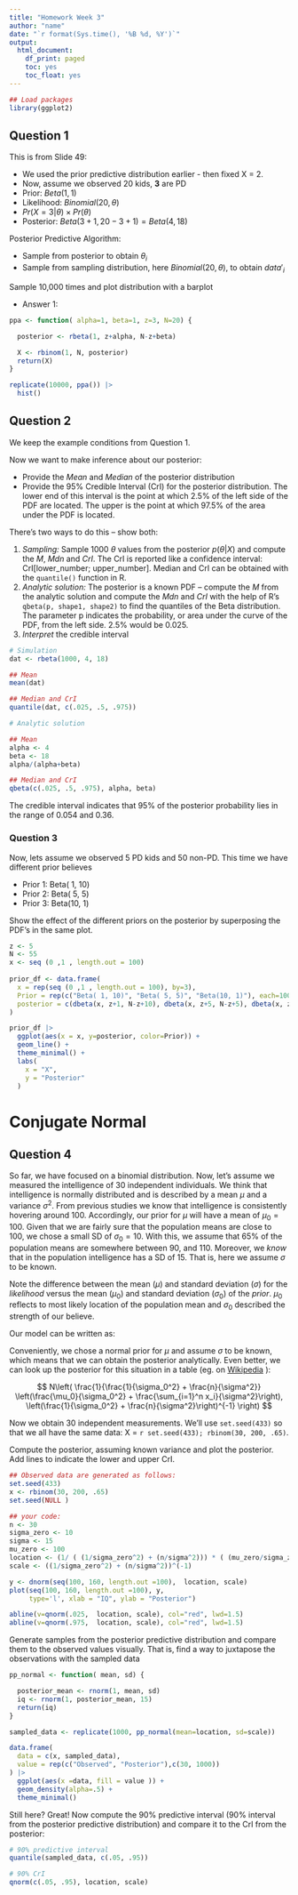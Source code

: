 ```yaml
---
title: "Homework Week 3"
author: "name"
date: "`r format(Sys.time(), '%B %d, %Y')`"
output: 
  html_document:
    df_print: paged
    toc: yes
    toc_float: yes
---
```


```r
## Load packages
library(ggplot2)
```

## Question 1
This is from Slide 49:

   - We used the prior predictive distribution earlier - then fixed X = 2.
   - Now, assume we observed 20 kids, **3** are PD
   - Prior: $Beta(1,1)$
   - Likelihood: $Binomial(20,\theta)$
   - $Pr(X=3|\theta) \times Pr(\theta)$
   - Posterior: $Beta(3+1, 20-3+1) = Beta(4, 18)$

Posterior Predictive Algorithm:

   - Sample from posterior to obtain $\theta_i$
   - Sample from sampling distribution, here $Binomial(20,\theta)$, to obtain $data'_i$

Sample 10,000 times and plot distribution with a barplot


* Answer 1:
```r
ppa <- function( alpha=1, beta=1, z=3, N=20) {

  posterior <- rbeta(1, z+alpha, N-z+beta)

  X <- rbinom(1, N, posterior)
  return(X)
}

replicate(10000, ppa()) |> 
  hist()
```

## Question 2

We keep the example conditions from Question 1. 

Now we want to make inference about our posterior:

   - Provide the *Mean* and *Median* of the posterior distribution
   - Provide the 95\% Credible Interval (CrI) for the posterior distribution. The lower end of this interval is the point at which 2.5\% of the left side of the PDF are located. The upper is the point at which 97.5\% of the area under the PDF is located.

There's two ways to do this -- show both: 

   1. *Sampling:* Sample 1000 $\theta$ values from the posterior $p(\theta|X)$ and compute the _M_, _Mdn_ and _CrI_. The CrI is reported like a confidence interval: CrI[lower_number; upper_number]. Median and CrI can be obtained with the `quantile()` function in R.
   2. *Analytic solution:* The posterior is a known PDF -- compute the _M_ from the analytic solution and compute the _Mdn_ and _CrI_ with the help of R's `qbeta(p, shape1, shape2)` to find the quantiles of the Beta distribution. The parameter p indicates the probability, or area under the curve of the PDF, from the left side. 2.5\% would be 0.025. 
   3. *Interpret* the credible interval 

```r
# Simulation
dat <- rbeta(1000, 4, 18)

## Mean
mean(dat)

## Median and CrI
quantile(dat, c(.025, .5, .975))

# Analytic solution

## Mean
alpha <- 4
beta <- 18
alpha/(alpha+beta)

## Median and CrI
qbeta(c(.025, .5, .975), alpha, beta)

```
The credible interval indicates that 95% of the posterior probability lies in the range of 0.054 and 0.36.


### Question 3

Now, lets assume we observed 5 PD kids and 50 non-PD. This time we have different prior believes

   - Prior 1: Beta( 1, 10)
   - Prior 2: Beta( 5, 5)
   - Prior 3: Beta(10, 1)
	
Show the effect of the different priors on the posterior by superposing the PDF's in the same plot. 

```r

z <- 5
N <- 55
x <- seq (0 ,1 , length.out = 100)
  
prior_df <- data.frame(
  x = rep(seq (0 ,1 , length.out = 100), by=3),
  Prior = rep(c("Beta( 1, 10)", "Beta( 5, 5)", "Beta(10, 1)"), each=100),
  posterior = c(dbeta(x, z+1, N-z+10), dbeta(x, z+5, N-z+5), dbeta(x, z+10, N-z+1))
)

prior_df |> 
  ggplot(aes(x = x, y=posterior, color=Prior)) +
  geom_line() +
  theme_minimal() +
  labs(
    x = "X",
    y = "Posterior"
  )
```


# Conjugate Normal
## Question 4

So far, we have focused on a binomial distribution. Now, let's assume we measured the intelligence of 30 independent individuals. We think that intelligence is normally distributed and is described by a mean $\mu$ and a variance $\sigma^2$. 
From previous studies we know that intelligence is consistently hovering around 100. Accordingly, our prior for $\mu$ will have a mean of $\mu_0=100$. Given that we are fairly sure that the population means are close to 100, we chose a small SD of $\sigma_0=10$. With this, we assume that 65\% of the population means are somewhere between 90, and 110. 
Moreover, we _know_ that in the population intelligence has a SD of 15. That is, here we assume $\sigma$ to be known.

Note the difference between the mean ($\mu$) and standard deviation ($\sigma$) for the _likelihood_ versus the mean ($\mu_0$) and standard deviation ($\sigma_0$) of the _prior_.  $\mu_0$ reflects to most likely location of the population mean and $\sigma_0$ described the strength of our believe.

Our model can be written as: 

\begin{align}
y \sim & N(\mu, \sigma) \quad [\text{Likelihood}] \\
 & \mu ~ \sim N(\mu_0 = 100, \sigma_0 = 10) \quad [\text{Prior}]\\ 
 & \sigma = 15   \quad [\text{Known and constant}]
\end{align}

Conveniently, we chose a normal prior for $\mu$ and assume $\sigma$ to be known, which means that we can obtain the posterior analytically. 
Even better,  we can look up the posterior for this situation in a table (eg. on [Wikipedia](https://en.wikipedia.org/wiki/Conjugate_prior#When_likelihood_function_is_a_continuous_distribution) ):

$$ N\left( \frac{1}{\frac{1}{\sigma_0^2} + \frac{n}{\sigma^2}} \left(\frac{\mu_0}{\sigma_0^2} + \frac{\sum_{i=1}^n x_i}{\sigma^2}\right), \left(\frac{1}{\sigma_0^2} + \frac{n}{\sigma^2}\right)^{-1} \right) $$

Now we obtain 30 independent measurements. We'll use `set.seed(433)` so that we all have the same data: X = `r set.seed(433); rbinom(30, 200, .65)`.

Compute the posterior, assuming known variance and plot the posterior. Add lines to indicate the lower and upper CrI. 

```r
## Observed data are generated as follows:
set.seed(433)
x <- rbinom(30, 200, .65)
set.seed(NULL )

## your code:
n <- 30
sigma_zero <- 10
sigma <- 15
mu_zero <- 100
location <- (1/ ( (1/sigma_zero^2) + (n/sigma^2))) * ( (mu_zero/sigma_zero^2) + (sum(x)/sigma^2))
scale <- ((1/sigma_zero^2) + (n/sigma^2))^(-1)

y <- dnorm(seq(100, 160, length.out =100),  location, scale)
plot(seq(100, 160, length.out =100), y, 
     type='l', xlab = "IQ", ylab = "Posterior")

abline(v=qnorm(.025,  location, scale), col="red", lwd=1.5)
abline(v=qnorm(.975,  location, scale), col="red", lwd=1.5)
```

Generate samples from the posterior predictive distribution and compare them to the observed values visually. That is, find a way to juxtapose the observations with the sampled data

```r

pp_normal <- function( mean, sd) {

  posterior_mean <- rnorm(1, mean, sd)
  iq <- rnorm(1, posterior_mean, 15)
  return(iq)
}

sampled_data <- replicate(1000, pp_normal(mean=location, sd=scale))

data.frame(
  data = c(x, sampled_data),
  value = rep(c("Observed", "Posterior"),c(30, 1000))
) |> 
  ggplot(aes(x =data, fill = value )) +
  geom_density(alpha=.5) +
  theme_minimal()
```

Still here? Great! Now compute the 90% predictive interval (90% interval from the posterior predictive distribution) and compare it to the CrI from the posterior:
```r
# 90% predictive interval
quantile(sampled_data, c(.05, .95))

# 90% CrI
qnorm(c(.05, .95), location, scale)
```
